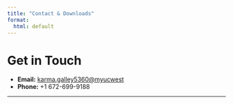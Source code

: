 ---
title: "Contact & Downloads"
format:
  html: default
---

# Get in Touch

- **Email:** <karma.galley5360@myucwest>  
- **Phone:** +1 672-699-9188  

---


